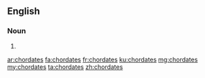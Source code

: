 ==English==

===Noun===
{{head|en|noun plural form}}

# {{plural of|chordate|lang=en}}

[[ar:chordates]]
[[fa:chordates]]
[[fr:chordates]]
[[ku:chordates]]
[[mg:chordates]]
[[my:chordates]]
[[ta:chordates]]
[[zh:chordates]]